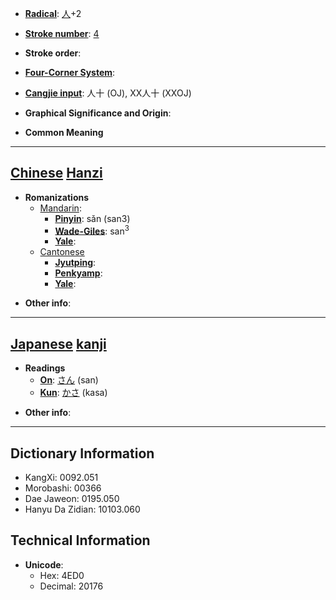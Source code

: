 * '''[[Wiktionary:Chinese radical index| Radical]]''': [[Wiktionary:Chinese radical index 人|人]]+2

* '''[[Wiktionary:Chinese total strokes index|Stroke number]]''': [[Wiktionary:Chinese total strokes index 4|4]]

* '''Stroke order''': 

* '''[[Wiktionary:Chinese four corner index|Four-Corner System]]''': 

* '''[[Wiktionary:Chinese Cangjie index|Cangjie input]]''': 人十 (OJ), XX人十 (XXOJ)

* '''Graphical Significance and Origin''': 

* '''Common Meaning'''

----

== [[Chinese]] [[Hanzi]] ==

* '''Romanizations'''
** [[Mandarin]]:
*** '''[[Pinyin]]''': sǎn (san3)
*** '''[[Wade-Giles]]''': san<sup>3</sup>
*** '''[[Yale]]''': 
**[[Cantonese]]
***'''[[Jyutping]]''':
***'''[[Penkyamp]]''': 
***'''[[Yale]]''': 

* '''Other info''': 

----

== [[Japanese]] [[kanji]] ==

* '''Readings'''
** '''[[On]]''': [[さん]] (san)
** '''[[Kun]]''': [[かさ]] (kasa)

* '''Other info''':  

----

== Dictionary Information ==

* KangXi: 0092.051
* Morobashi: 00366
* Dae Jaweon: 0195.050
* Hanyu Da Zidian: 10103.060

== Technical Information ==

* '''Unicode''':
** Hex: 4ED0
** Decimal: 20176